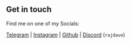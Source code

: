 ## Get in touch

Find me on one of my Socials:

[Telegram](https://rajtech.me/r/telegram) |
[Instagram](https://rajtech.me/r/instagram) |
[Github](https://rajtech.me/r/github) |
[Discord](https://discord.com/users/837584356988944396) (`rajdave`)
